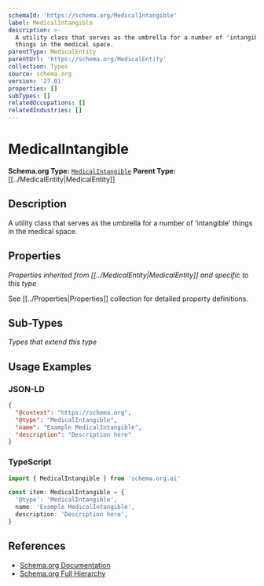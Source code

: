 ```yaml
---
schemaId: 'https://schema.org/MedicalIntangible'
label: MedicalIntangible
description: >-
  A utility class that serves as the umbrella for a number of 'intangible'
  things in the medical space.
parentType: MedicalEntity
parentUrl: 'https://schema.org/MedicalEntity'
collection: Types
source: schema.org
version: '27.01'
properties: []
subTypes: []
relatedOccupations: []
relatedIndustries: []
---
```

# MedicalIntangible

**Schema.org Type:** [`MedicalIntangible`](https://schema.org/MedicalIntangible)
**Parent Type:** [[../MedicalEntity|MedicalEntity]]

## Description

A utility class that serves as the umbrella for a number of 'intangible' things in the medical space.

## Properties

*Properties inherited from [[../MedicalEntity|MedicalEntity]] and specific to this type*

See [[../Properties|Properties]] collection for detailed property definitions.

## Sub-Types

*Types that extend this type*

## Usage Examples

### JSON-LD

```json
{
  "@context": "https://schema.org",
  "@type": "MedicalIntangible",
  "name": "Example MedicalIntangible",
  "description": "Description here"
}
```

### TypeScript

```typescript
import { MedicalIntangible } from 'schema.org.ai'

const item: MedicalIntangible = {
  '@type': 'MedicalIntangible',
  name: 'Example MedicalIntangible',
  description: 'Description here',
}
```

## References

- [Schema.org Documentation](https://schema.org/MedicalIntangible)
- [Schema.org Full Hierarchy](https://schema.org/docs/full.html)
